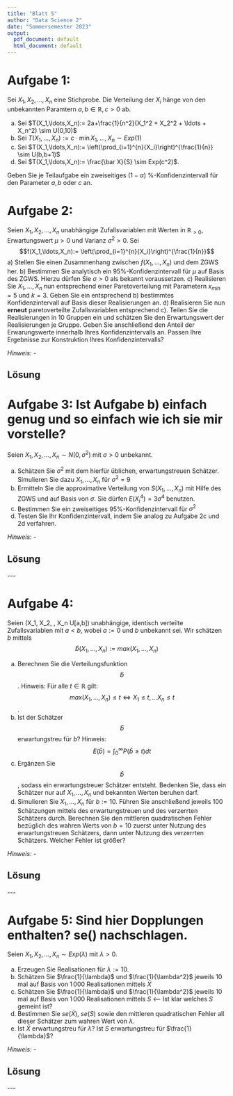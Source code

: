 ---
title: "Blatt 5"
author: "Data Science 2"
date: "Sommersemester 2023"
output:
  pdf_document: default
  html_document: default
---

# Aufgabe 1:

Sei $X_1, X_2, \ldots, X_n$ eine Stichprobe. Die Verteilung der $X_i$ hänge von den unbekannten Paramtern $a,b \in \mathbb{R}, c>0$ ab.

a)    Sei $T(X_1,\ldots,X_n):= 2a+\frac{1}{n^2}(X_1^2 + X_2^2 + \ldots + X_n^2) \sim U(0,10)$
b)    Sei $T(X_1,\ldots,X_n):= c \cdot \min{X_1,\ldots,X_n} \sim Exp(1)$
c)    Sei $T(X_1,\ldots,X_n):= \left(\prod_{i=1}^{n}{X_i}\right)^{\frac{1}{n}} \sim U(b,b+1)$
d)    Sei $T(X_1,\ldots,X_n):=  \frac{\bar X}{S}  \sim Exp(c^2)$. 


Geben Sie je Teilaufgabe ein zweiseitiges $(1-\alpha)$ %-Konfidenzintervall für den Parameter $a, b$ oder $c$ an.


# Aufgabe 2:
Seien $X_1, X_2, \ldots, X_n$ unabhängige Zufallsvariablen mit Werten in $\mathbb{R}_{>0}$, Erwartungswert $\mu>0$ und Varianz $\sigma^2>0$. Sei
$$f(X_1,\ldots,X_n):= \left(\prod_{i=1}^{n}{X_i}\right)^{\frac{1}{n}}$$
a)    Stellen Sie einen Zusammenhang zwischen $f(X_1,\ldots,X_n)$ und dem ZGWS her.
b)    Bestimmen Sie analytisch ein 95%-Konfidenzintervall für $\mu$ auf Basis des ZGWS. Hierzu dürfen Sie $\sigma >0$ als bekannt voraussetzen. 
c)    Realisieren Sie $X_1,\ldots,X_n$ nun entsprechend einer Paretoverteilung mit Parametern $x_{min}=5$ und $k=3$. Geben Sie ein entsprechend b) bestimmtes Konfidenzintervall auf Basis dieser Realisierungen an.
d)    Realisieren Sie nun **erneut** paretoverteilte Zufallsvariablen entsprechend c). Teilen Sie die Realisierungen in 10 Gruppen ein und schätzen Sie den Erwartungswert der Realisierungen je Gruppe. Geben Sie anschließend den Anteil der Erwarungswerte innerhalb Ihres Konfidenzintervalls an. Passen Ihre Ergebnisse zur Konstruktion Ihres Konfidenzintervalls?

*Hinweis:* -

## Lösung


# Aufgabe 3: Ist Aufgabe b) einfach genug und so einfach wie ich sie mir vorstelle?
Seien $X_1, X_2, \ldots, X_n \sim N(0,\sigma^2)$ mit $\sigma >0$ unbekannt.

a) Schätzen Sie $\sigma^2$ mit dem hierfür üblichen, erwartungstreuen Schätzer. Simulieren Sie dazu $X_1, \ldots, X_n$ für $\sigma^2 = 9$
b) Ermitteln Sie die approximative Verteilung von $S(X_1,\ldots,X_n)$ mit Hilfe des ZGWS und auf Basis von $\sigma$. Sie dürfen $E(X_i^4) = 3\sigma^4$ benutzen.
c) Bestimmen Sie ein zweiseitiges 95%-Konfidenzintervall für $\sigma^2$
d) Testen Sie Ihr Konfidenzintervall, indem Sie analog zu Aufgabe 2c und 2d verfahren.


*Hinweis:* -

## Lösung

\-\--

# Aufgabe 4:
Seien \(X_1, X_2, \ldots, X_n \sim U[a,b]\) unabhängige, identisch verteilte Zufallsvariablen mit $a<b$, wobei $a:=0$ und $b$ unbekannt sei. Wir schätzen $b$ mittels
$$ \hat b (X_1,\ldots,X_n):=max(X_1,\ldots,X_n)$$

a) Berechnen Sie die Verteilungsfunktion $$ \hat b$$. Hinweis: Für alle $t \in \mathbb{R}$ gilt: $$ max(X_1,\ldots,X_n) \leq t \Leftrightarrow X_1 \leq t , \ldots X_n \leq t $$.
b) Ist der Schätzer $$ \hat b $$ erwartungstreu für $b$? Hinweis: $$E( \hat b) = \int_{0}^{\infty}P(\hat b \geq t) dt $$
c) Ergänzen Sie $$ \hat b $$, sodass ein erwartungstreuer Schätzer entsteht. Bedenken Sie, dass ein Schätzer nur auf $X_1,\ldots,X_n$ und bekannten Werten beruhen darf.
d) Simulieren Sie $X_1, \ldots, X_n$ für $b:=10$. Führen Sie anschließend jeweils 100 Schätzungen mittels des erwartungstreuen und des verzerrten Schätzers durch. Berechnen Sie den mittleren quadratischen Fehler bezüglich des wahren Werts von $b=10$ zuerst unter Nutzung des erwartungstreuen Schätzers, dann unter Nutzung des verzerrten Schätzers. Welcher Fehler ist größer?


*Hinweis:* -

## Lösung

\-\--

# Aufgabe 5: Sind hier Dopplungen enthalten? se() nachschlagen.
Seien $X_1, X_2, \ldots, X_n \sim Exp(\lambda)$ mit $\lambda >0$.

a)    Erzeugen Sie Realisationen für $\lambda := 10$.
b)    Schätzen Sie $\frac{1}{\lambda}$ und $\frac{1}{\lambda^2}$ jeweils $10$ mal auf Basis von $1\,000$ Realisationen mittels $\bar X$
c)    Schätzen Sie $\frac{1}{\lambda}$ und $\frac{1}{\lambda^2}$ jeweils $10$ mal auf Basis von $1\,000$ Realisationen mittels $S$ <--- Ist klar welches $S$ gemeint ist?
d)    Bestimmen Sie $se(\bar X)$, $se(S)$ sowie den mittleren quadratischen Fehler all dieser Schätzer zum wahren Wert von $\lambda$.
e)    Ist $\bar X$ erwartungstreu für $\lambda$? Ist $S$ erwartungstreu für $\frac{1}{\lambda}$?


*Hinweis:* -

## Lösung

\-\--
